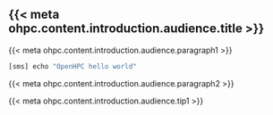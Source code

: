 ## {{< meta ohpc.content.introduction.audience.title >}}

{{< meta ohpc.content.introduction.audience.paragraph1 >}}

```bash
[sms] echo "OpenHPC hello world"
```

{{< meta ohpc.content.introduction.audience.paragraph2 >}}

::: {.callout-tip}
{{< meta ohpc.content.introduction.audience.tip1 >}}
:::

